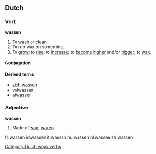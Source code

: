 ==Dutch==

===Verb===
'''wassen'''
# To [[wash]] or [[clean]].
# To rub wax on something.
# To [[grow]]; to [[rise]]; to [[increase]]; to [[become]] [[high]]er and/or [[big]]ger; to [[wax]].

====Conjugation====
{{nl-verb|was|wast|waste|wasten|hebben|gewassen|wasse}}
[[Category:Dutch weak verbs]]

====Derived terms====
* [[zich wassen]]
* [[volwassen]]
* [[afwassen]]

===Adjective===
'''wassen'''
# Made of [[wax]]; [[waxen]].

[[fr:wassen]]
[[id:wassen]]
[[it:wassen]]
[[hu:wassen]]
[[nl:wassen]]
[[zh:wassen]]